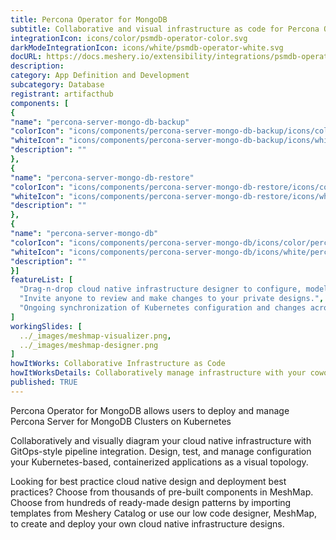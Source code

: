 ```yaml
---
title: Percona Operator for MongoDB
subtitle: Collaborative and visual infrastructure as code for Percona Operator for MongoDB
integrationIcon: icons/color/psmdb-operator-color.svg
darkModeIntegrationIcon: icons/white/psmdb-operator-white.svg
docURL: https://docs.meshery.io/extensibility/integrations/psmdb-operator
description: 
category: App Definition and Development
subcategory: Database
registrant: artifacthub
components: [
{
"name": "percona-server-mongo-db-backup"
"colorIcon": "icons/components/percona-server-mongo-db-backup/icons/color/percona-server-mongo-db-backup-color.svg"
"whiteIcon": "icons/components/percona-server-mongo-db-backup/icons/white/percona-server-mongo-db-backup-white.svg"
"description": ""
},
{
"name": "percona-server-mongo-db-restore"
"colorIcon": "icons/components/percona-server-mongo-db-restore/icons/color/percona-server-mongo-db-restore-color.svg"
"whiteIcon": "icons/components/percona-server-mongo-db-restore/icons/white/percona-server-mongo-db-restore-white.svg"
"description": ""
},
{
"name": "percona-server-mongo-db"
"colorIcon": "icons/components/percona-server-mongo-db/icons/color/percona-server-mongo-db-color.svg"
"whiteIcon": "icons/components/percona-server-mongo-db/icons/white/percona-server-mongo-db-white.svg"
"description": ""
}]
featureList: [
  "Drag-n-drop cloud native infrastructure designer to configure, model, and deploy your workloads.",
  "Invite anyone to review and make changes to your private designs.",
  "Ongoing synchronization of Kubernetes configuration and changes across any number of clusters."
]
workingSlides: [
  ../_images/meshmap-visualizer.png,
  ../_images/meshmap-designer.png
]
howItWorks: Collaborative Infrastructure as Code
howItWorksDetails: Collaboratively manage infrastructure with your coworkers synchronously sharing the same designs.
published: TRUE
---
```

<p>
Percona Operator for MongoDB allows users to deploy and manage Percona Server for MongoDB Clusters on Kubernetes
</p>
<p>
    Collaboratively and visually diagram your cloud native infrastructure with GitOps-style pipeline integration. Design, test, and manage configuration your Kubernetes-based, containerized applications as a visual topology.
</p>
<p>
    Looking for best practice cloud native design and deployment best practices? Choose from thousands of pre-built components in MeshMap. Choose from hundreds of ready-made design patterns by importing templates from Meshery Catalog or use our low code designer, MeshMap, to create and deploy your own cloud native infrastructure designs.
</p>
